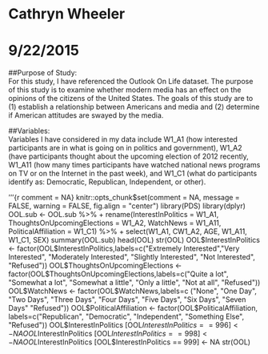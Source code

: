 # Cathryn Wheeler
# 9/22/2015

##Purpose of Study:  
For this study, I have referenced the Outlook On Life dataset. The purpose of this study is to examine whether modern media has an effect on the opinions of the citizens of the United States. The goals of this study are to (1) establish a relationship between Americans and media and (2) determine if American attitudes are swayed by the media.  

##Variables:  
Variables I have considered in my data include W1_A1 (how interested participants are in what is going on in politics and government), W1_A2 (have participants thought about the upcoming election of 2012 recently, W1_A11 (how many times participants have watched national news programs on TV or on the Internet in the past week), and W1_C1 (what do participants identify as: Democratic, Republican, Independent, or other).

'''{r comment = NA}
knitr::opts_chunk$set(comment = NA, message = FALSE, warning = FALSE, fig.align = "center")
library(PDS)
library(dplyr)
OOL.sub <- OOL.sub %>% 
+   rename(InterestInPolitics = W1_A1, ThoughtsOnUpcomingElections = W1_A2, WatchNews = W1_A11, PoliticalAffiliation = W1_C1) %>%
+   select(W1_A1, CW1_A2, AGE, W1_A11, W1_C1, SEX)
summary(OOL.sub)
head(OOL)
str(OOL)
OOL$InterestInPolitics <- factor(OOL$InterestInPolitics,labels=c("Extremely Interested","Very Interested", "Moderately Interested", "Slightly Interested", "Not Interested", "Refused"))
OOL$ThoughtsOnUpcomingElections <- factor(OOL$ThoughtsOnUpcomingElections,labels=c("Quite a lot", "Somewhat a lot", "Somewhat a little", "Only a little", "Not at all", "Refused"))
OOL$WatchNews <- factor(OOL$WatchNews,labels=c ("None", "One Day", "Two Days", "Three Days", "Four Days", "Five Days", "Six Days", "Seven Days" "Refused"))
OOL$PoliticalAffiliation <- factor(OOL$PoliticalAffiliation, labels=c("Republican", "Democratic", "Independent", "Something Else", "Refused"))
OOL$InterestInPolitics [OOL$InterestInPolitics == 996] <- NA
OOL$InterestInPolitics [OOL$InterestInPolitics == 998] <- NA
OOL$InterestInPolitics [OOL$InterestInPolitics == 999] <- NA
str(OOL)
